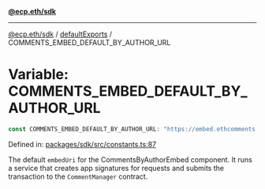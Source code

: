 [**@ecp.eth/sdk**](../../index.mdx)

***

[@ecp.eth/sdk](/sdk-reference/index.mdx) / [defaultExports](/sdk-reference/defaultExports/index.mdx) / COMMENTS\_EMBED\_DEFAULT\_BY\_AUTHOR\_URL

# Variable: COMMENTS\_EMBED\_DEFAULT\_BY\_AUTHOR\_URL

```ts
const COMMENTS_EMBED_DEFAULT_BY_AUTHOR_URL: "https://embed.ethcomments.xyz/by-author" = "https://embed.ethcomments.xyz/by-author";
```

Defined in: [packages/sdk/src/constants.ts:87](https://github.com/ecp-eth/comments-monorepo/blob/main/packages/sdk/src/constants.ts#L87)

The default `embedUri` for the CommentsByAuthorEmbed component.
It runs a service that creates app signatures for requests and
submits the transaction to the `CommentManager` contract.
